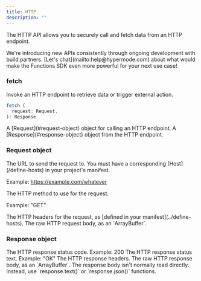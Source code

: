 ```yaml
---
title: HTTP
description: ""
---
```


The HTTP API allows you to securely call and fetch data from an HTTP endpoint.

<Tip>
  We're introducing new APIs consistently through ongoing development with build
  partners. [Let's chat](mailto:help@hypermode.com) about what would make the
  Functions SDK even more powerful for your next use case!
</Tip>

### fetch

Invoke an HTTP endpoint to retrieve data or trigger external action.

```TypeScript
fetch (
  request: Request,
): Response
```

<ResponseField name="request" type="Request" required>
  A [Request](#request-object) object for calling an HTTP endpoint.
</ResponseField>

<ResponseField name="response" type="Response">
  A [Response](#response-object) object from the HTTP endpoint.
</ResponseField>

### Request object

<ResponseField name="url" type="string">
  The URL to send the request to. You must have a corresponding
  [Host](/define-hosts) in your project's manifest.

Example: <https://example.com/whatever>

</ResponseField>
<ResponseField name="method" type="string">
  The HTTP method to use for the request.

Example: "GET"

</ResponseField>
<ResponseField name="headers" type="Headers">
  The HTTP headers for the request, as [defined in your
  manifest](../define-hosts).
</ResponseField>
<ResponseField name="body" type="ArrayBuffer">
  The raw HTTP request body, as an `ArrayBuffer`.
</ResponseField>

### Response object

<ResponseField name="status" type="u16">
  The HTTP response status code. Example: 200
</ResponseField>
<ResponseField name="statusText" type="string">
  The HTTP response status text. Example: "OK"
</ResponseField>
<ResponseField name="headers" type="Headers">
  The HTTP response headers.
</ResponseField>
<ResponseField name="body" type="ArrayBuffer">
  The raw HTTP response body, as an `ArrayBuffer`.

  <Tip>
    The response body isn't normally read directly. Instead, use `response.text()` or `response.json<T>()` functions.
  </Tip>
</ResponseField>
